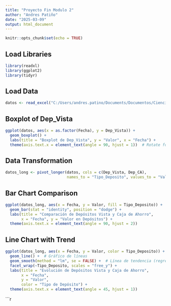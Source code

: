 ---
title: "Proyecto Fin Modulo 2"
author: "Andres Patiño"
date: "2025-03-09"
output: html_document
---

```{r setup, include=FALSE}
knitr::opts_chunk$set(echo = TRUE)
```

## Load Libraries

```{r}
library(readxl)
library(ggplot2)
library(tidyr)
```

## Load Data

```{r}
datos <- read_excel("C:/Users/andres.patino/Documents/Documentos/Ciencia de Datos - Betametrica/Proyecto1.xlsx", sheet = 1)
```

## Boxplot of Dep_Vista

```{r}
ggplot(datos, aes(x = as.factor(Fecha), y = Dep_Vista)) +
  geom_boxplot() +
  labs(title = "Boxplot de Dep_Vista", y = "Valor", x = "Fecha") +
  theme(axis.text.x = element_text(angle = 90, hjust = 1))  # Rotate for readability
```

## Data Transformation

```{r}
datos_long <- pivot_longer(datos, cols = c(Dep_Vista, Dep_CA), 
                           names_to = "Tipo_Deposito", values_to = "Valor")
```

## Bar Chart Comparison

```{r}
ggplot(datos_long, aes(x = Fecha, y = Valor, fill = Tipo_Deposito)) +
  geom_bar(stat = "identity", position = "dodge") +
  labs(title = "Comparación de Depósitos Vista y Caja de Ahorro",
       x = "Fecha", y = "Valor en Depósitos") +
  theme(axis.text.x = element_text(angle = 90, hjust = 2))
```

## Line Chart with Trend

```{r}
ggplot(datos_long, aes(x = Fecha, y = Valor, color = Tipo_Deposito)) +
  geom_line() +  # Gráfico de líneas
  geom_smooth(method = "lm", se = FALSE) +  # Línea de tendencia (regresión lineal)
  facet_wrap(~Tipo_Deposito, scales = "free_y") +
  labs(title = "Evolución de Depósitos Vista y Caja de Ahorro", 
       x = "Fecha", 
       y = "Valor", 
       color = "Tipo de Depósito") +
  theme(axis.text.x = element_text(angle = 45, hjust = 1))
```


```{r}
